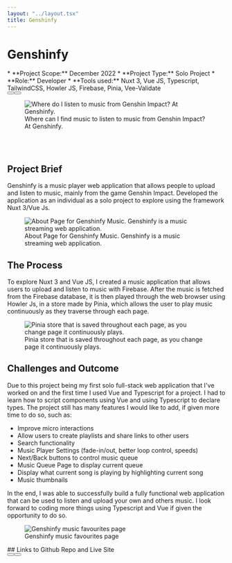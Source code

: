```yaml
---
layout: "../layout.tsx"
title: Genshinfy
---
```


# Genshinfy
<div class="grid grid-cols-1 md:grid-cols-2 gap-5">
<div >
* **Project Scope:** December 2022
* **Project Type:** Solo Project
* **Role:** Developer
* **Tools used:** Nuxt 3, Vue JS, Typescript, TailwindCSS, Howler JS, Firebase, Pinia, Vee-Validate
<div class="flex justify-evenly flex-col gap-5 md:flex-row md:gap-4 animate-fadeInDown">
   <Button text="Github Repo" url="https://github.com/Pho86/Genshinfy"/>
   <Button text="Live Site" url="https://genshinfy.vercel.app/"/>
</div>
</div>
<figure class="mt-0">
<img src="/genshinfy/Genshinfy.png" class="w-full h-full" alt="Where do I listen to music from Genshin Impact? At Genshinfy."/>
  <figcaption>
    Where can I find music to listen to music from Genshin Impact? At Genshinfy.
  </figcaption>
</figure>
</div>
<br/>
<br/>

## Project Brief
Genshinfy is a music player web application that allows people to upload and listen to music, mainly from the game Genshin Impact. Developed the application as an individual as a solo project to explore using the framework Nuxt 3/Vue Js. 
<div class="flex flex-col md:flex-row gap-2 animate-fadeInLeft">
<figure>
<img src="/genshinfy/Genshinfy3.png" alt="About Page for Genshinfy Music. Genshinfy is a music streaming web application."/>
  <figcaption>
    About Page for Genshinfy Music. Genshinfy is a music streaming web application.
  </figcaption>
</figure>
</div>


## The Process
To explore Nuxt 3 and Vue JS, I created a music application that allows users to upload and listen to music with Firebase. After the music is fetched from the Firebase database, it is then played through the web browser using Howler Js, in a store made by Pinia, which allows the user to play music continuously as they traverse through each page. 
<div class="flex flex-col justify-center md:flex-row animate-fadeInRight">
<figure>
<img src="/genshinfy/PiniaStore.png" alt="Pinia store that is saved throughout each page, as you change page it continuously plays. "/>
  <figcaption>
    Pinia store that is saved throughout each page, as you change page it continuously plays. 
  </figcaption>
</figure>
</div>

## Challenges and Outcome
Due to this project being my first solo full-stack web application that I've worked on and the first time I used Vue and Typescript for a project. I had to learn how to script components using Vue and using Typescript to declare types. The project still has many features I would like to add, if given more time to do so, such as:

* Improve micro interactions
* Allow users to create playlists and share links to other users
* Search functionality
* Music Player Settings (fade-in/out, better loop control, speeds)
* Next/Back buttons to control music queue
* Music Queue Page to display current queue
* Display what current song is playing by highlighting current song
* Music thumbnails

In the end, I was able to successfully build a fully functional web application that can be used to listen and upload your own and others music. I look forward to coding more things using Typescript and Vue if given the opportunity to do so. 
<div class="flex flex-col md:flex-row gap-2 animate-fadeInDown">
<figure>
<img src="/genshinfy/Favourites.png" alt="Genshinfy music favourites page"/>
  <figcaption>
    Genshinfy music favourites page
  </figcaption>
</figure>
</div>

<div class="flex flex-col items-center mt-2">
## Links to Github Repo and Live Site
<div class="flex justify-evenly w-full flex-col gap-5 md:flex-row md:gap-4 mt-2">
<Button text="Github Repo" url="https://github.com/Pho86/Genshinfy"/>
<Button text="Live Site" url="https://genshinfy.vercel.app/"/>
</div>
</div>